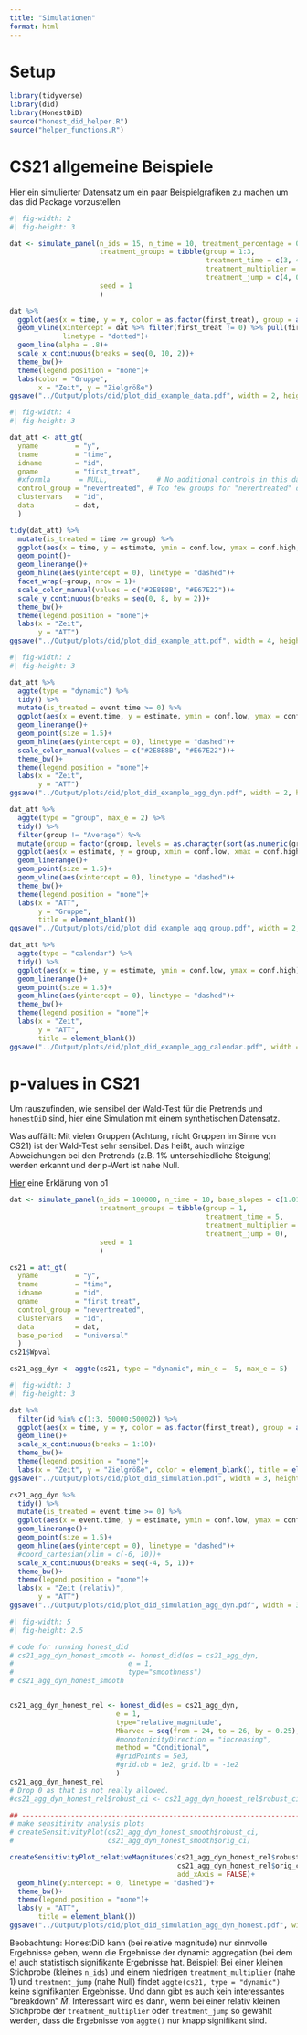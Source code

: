 ```yaml
---
title: "Simulationen"
format: html
---
```


# Setup

```r
library(tidyverse)
library(did)
library(HonestDiD)
source("honest_did_helper.R")
source("helper_functions.R")
```

# CS21 allgemeine Beispiele

Hier ein simulierter Datensatz um ein paar Beispielgrafiken zu machen um das did Package vorzustellen

```r
#| fig-width: 2
#| fig-height: 3

dat <- simulate_panel(n_ids = 15, n_time = 10, treatment_percentage = 0.5,
                      treatment_groups = tibble(group = 1:3, 
                                                treatment_time = c(3, 4, 7), 
                                                treatment_multiplier = c(1.5, 2.0, 3),
                                                treatment_jump = c(4, 0, 2)),
                      seed = 1
                      )

dat %>%
  ggplot(aes(x = time, y = y, color = as.factor(first_treat), group = as.factor(id)))+
  geom_vline(xintercept = dat %>% filter(first_treat != 0) %>% pull(first_treat), 
             linetype = "dotted")+
  geom_line(alpha = .8)+
  scale_x_continuous(breaks = seq(0, 10, 2))+
  theme_bw()+
  theme(legend.position = "none")+
  labs(color = "Gruppe",
       x = "Zeit", y = "Zielgröße")
ggsave("../Output/plots/did/plot_did_example_data.pdf", width = 2, height = 3, device = cairo_pdf)
```

```r
#| fig-width: 4
#| fig-height: 3

dat_att <- att_gt(
  yname         = "y",
  tname         = "time",
  idname        = "id",
  gname         = "first_treat",
  #xformla       = NULL,            # No additional controls in this dataset 
  control_group = "nevertreated", # Too few groups for "nevertreated" default
  clustervars   = "id", 
  data          = dat,
  )

tidy(dat_att) %>%
  mutate(is_treated = time >= group) %>%
  ggplot(aes(x = time, y = estimate, ymin = conf.low, ymax = conf.high, color = is_treated))+
  geom_point()+
  geom_linerange()+
  geom_hline(aes(yintercept = 0), linetype = "dashed")+
  facet_wrap(~group, nrow = 1)+
  scale_color_manual(values = c("#2E8B8B", "#E67E22"))+
  scale_y_continuous(breaks = seq(0, 8, by = 2))+
  theme_bw()+
  theme(legend.position = "none")+
  labs(x = "Zeit",
       y = "ATT")
ggsave("../Output/plots/did/plot_did_example_att.pdf", width = 4, height = 3, device = cairo_pdf)
```

```r
#| fig-width: 2
#| fig-height: 3

dat_att %>%
  aggte(type = "dynamic") %>%
  tidy() %>%
  mutate(is_treated = event.time >= 0) %>%
  ggplot(aes(x = event.time, y = estimate, ymin = conf.low, ymax = conf.high, color = is_treated))+
  geom_linerange()+
  geom_point(size = 1.5)+
  geom_hline(aes(yintercept = 0), linetype = "dashed")+
  scale_color_manual(values = c("#2E8B8B", "#E67E22"))+
  theme_bw()+
  theme(legend.position = "none")+
  labs(x = "Zeit",
       y = "ATT")
ggsave("../Output/plots/did/plot_did_example_agg_dyn.pdf", width = 2, height = 3, device = cairo_pdf)

dat_att %>%
  aggte(type = "group", max_e = 2) %>%
  tidy() %>%
  filter(group != "Average") %>%
  mutate(group = factor(group, levels = as.character(sort(as.numeric(group))))) %>%
  ggplot(aes(x = estimate, y = group, xmin = conf.low, xmax = conf.high))+
  geom_linerange()+
  geom_point(size = 1.5)+
  geom_vline(aes(xintercept = 0), linetype = "dashed")+
  theme_bw()+
  theme(legend.position = "none")+
  labs(x = "ATT",
       y = "Gruppe",
       title = element_blank())
ggsave("../Output/plots/did/plot_did_example_agg_group.pdf", width = 2, height = 3, device = cairo_pdf)

dat_att %>%
  aggte(type = "calendar") %>%
  tidy() %>%
  ggplot(aes(x = time, y = estimate, ymin = conf.low, ymax = conf.high))+
  geom_linerange()+
  geom_point(size = 1.5)+
  geom_hline(aes(yintercept = 0), linetype = "dashed")+
  theme_bw()+
  theme(legend.position = "none")+
  labs(x = "Zeit",
       y = "ATT",
       title = element_blank())
ggsave("../Output/plots/did/plot_did_example_agg_calendar.pdf", width = 2, height = 3, device = cairo_pdf)
```

# p-values in CS21

Um rauszufinden, wie sensibel der Wald-Test für die Pretrends und `honestDiD` sind, hier eine Simulation mit einem synthetischen Datensatz.

Was auffällt: Mit vielen Gruppen (Achtung, nicht Gruppen im Sinne von CS21) ist der Wald-Test sehr sensibel. Das heißt, auch winzige Abweichungen bei den Pretrends (z.B. 1% unterschiedliche Steigung) werden erkannt und der p-Wert ist nahe Null.

[Hier](https://chat.maulwurf.fun/share/rny9CO7eNsA-r35oMip_z) eine Erklärung von o1

```r
dat <- simulate_panel(n_ids = 100000, n_time = 10, base_slopes = c(1.01,1),
                      treatment_groups = tibble(group = 1, 
                                                treatment_time = 5, 
                                                treatment_multiplier = 2, 
                                                treatment_jump = 0),
                      seed = 1
                      )

cs21 = att_gt(
  yname         = "y",
  tname         = "time",
  idname        = "id",
  gname         = "first_treat",
  control_group = "nevertreated",
  clustervars   = "id", 
  data          = dat,
  base_period   = "universal"
  )
cs21$Wpval

cs21_agg_dyn <- aggte(cs21, type = "dynamic", min_e = -5, max_e = 5)
```

```r
#| fig-width: 3
#| fig-height: 3

dat %>%
  filter(id %in% c(1:3, 50000:50002)) %>%
  ggplot(aes(x = time, y = y, color = as.factor(first_treat), group = as.factor(id)))+
  geom_line()+
  scale_x_continuous(breaks = 1:10)+
  theme_bw()+
  theme(legend.position = "none")+
  labs(x = "Zeit", y = "Zielgröße", color = element_blank(), title = element_blank())
ggsave("../Output/plots/did/plot_did_simulation.pdf", width = 3, height = 3, device = cairo_pdf)

cs21_agg_dyn %>% 
  tidy() %>%
  mutate(is_treated = event.time >= 0) %>%
  ggplot(aes(x = event.time, y = estimate, ymin = conf.low, ymax = conf.high, color = is_treated))+
  geom_linerange()+
  geom_point(size = 1.5)+
  geom_hline(aes(yintercept = 0), linetype = "dashed")+
  #coord_cartesian(xlim = c(-6, 10))+
  scale_x_continuous(breaks = seq(-4, 5, 1))+
  theme_bw()+
  theme(legend.position = "none")+
  labs(x = "Zeit (relativ)",
       y = "ATT")
ggsave("../Output/plots/did/plot_did_simulation_agg_dyn.pdf", width = 3, height = 3, device = cairo_pdf)
```


```r
#| fig-width: 5
#| fig-height: 2.5

# code for running honest_did
# cs21_agg_dyn_honest_smooth <- honest_did(es = cs21_agg_dyn,
#                            e = 1,
#                            type="smoothness")
# cs21_agg_dyn_honest_smooth


cs21_agg_dyn_honest_rel <- honest_did(es = cs21_agg_dyn,
                          e = 1,
                          type="relative_magnitude",
                          Mbarvec = seq(from = 24, to = 26, by = 0.25),
                          #monotonicityDirection = "increasing",
                          method = "Conditional",
                          #gridPoints = 5e3,
                          #grid.ub = 1e2, grid.lb = -1e2
                          )
cs21_agg_dyn_honest_rel
# Drop 0 as that is not really allowed.
#cs21_agg_dyn_honest_rel$robust_ci <- cs21_agg_dyn_honest_rel$robust_ci[-1,]

## -----------------------------------------------------------------------------
# make sensitivity analysis plots
# createSensitivityPlot(cs21_agg_dyn_honest_smooth$robust_ci,
#                       cs21_agg_dyn_honest_smooth$orig_ci)

createSensitivityPlot_relativeMagnitudes(cs21_agg_dyn_honest_rel$robust_ci,
                                         cs21_agg_dyn_honest_rel$orig_ci,
                                         add_xAxis = FALSE)+
  geom_hline(yintercept = 0, linetype = "dashed")+
  theme_bw()+
  theme(legend.position = "none")+
  labs(y = "ATT",
       title = element_blank())
ggsave("../Output/plots/did/plot_did_simulation_agg_dyn_honest.pdf", width = 5, height = 2.5, device = cairo_pdf)
```

Beobachtung: HonestDiD kann (bei relative magnitude) nur sinnvolle Ergebnisse geben, wenn die Ergebnisse der dynamic aggregation (bei dem e) auch statistisch signifikante Ergebnisse hat.
Beispiel: Bei einer kleinen Stichprobe (kleines `n_ids`) und einem niedrigen `treatment_multiplier` (nahe 1) und `treatment_jump` (nahe Null) findet `aggte(cs21, type = "dynamic")` keine signifikanten Ergebnisse. Und dann gibt es auch kein interessantes "breakdown" $\bar{M}$. Interessant wird es dann, wenn bei einer relativ kleinen Stichprobe der `treatment_multiplier` oder `treatment_jump` so gewählt werden, dass die Ergebnisse von `aggte()` nur knapp signifikant sind.

